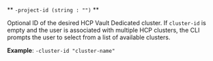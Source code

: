 <a id="hcp-connect-flag-cluster-id" />

** `-project-id (string : "")` **

Optional ID of the desired HCP Vault Dedicated cluster.
If `cluster-id` is empty and the user is associated with multiple HCP clusters,
the CLI prompts the user to select from a list of available clusters.

**Example**: `-cluster-id "cluster-name"`
